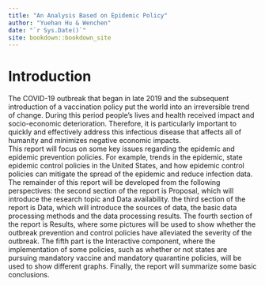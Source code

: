 ```yaml
--- 
title: "An Analysis Based on Epidemic Policy"
author: "Yuehan Hu & Wenchen"
date: "`r Sys.Date()`"
site: bookdown::bookdown_site
---
```


# Introduction

The COVID-19 outbreak that began in late 2019 and the subsequent introduction of a vaccination policy put the world into an irreversible trend of change. During this period people's lives and health received impact and socio-economic deterioration. Therefore, it is particularly important to quickly and effectively address this infectious disease that affects all of humanity and minimizes negative economic impacts.\
This report will focus on some key issues regarding the epidemic and epidemic prevention policies. For example, trends in the epidemic, state epidemic control policies in the United States, and how epidemic control policies can mitigate the spread of the epidemic and reduce infection data.\
The remainder of this report will be developed from the following perspectives: the second section of the report is Proposal, which will introduce the research topic and Data availability. the third section of the report is Data, which will introduce the sources of data, the basic data processing methods and the data processing results. The fourth section of the report is Results, where some pictures will be used to show whether the outbreak prevention and control policies have alleviated the severity of the outbreak. The fifth part is the Interactive component, where the implementation of some policies, such as whether or not states are pursuing mandatory vaccine and mandatory quarantine policies, will be used to show different graphs. Finally, the report will summarize some basic conclusions.

